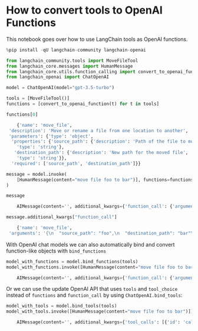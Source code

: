 # How to convert tools to OpenAI Functions

This notebook goes over how to use LangChain tools as OpenAI functions.

```python
%pip install -qU langchain-community langchain-openai
```


```python
from langchain_community.tools import MoveFileTool
from langchain_core.messages import HumanMessage
from langchain_core.utils.function_calling import convert_to_openai_function
from langchain_openai import ChatOpenAI
```


```python
model = ChatOpenAI(model="gpt-3.5-turbo")
```


```python
tools = [MoveFileTool()]
functions = [convert_to_openai_function(t) for t in tools]
```


```python
functions[0]
```


<CodeOutputBlock lang="python">

```python
    {'name': 'move_file',
 'description': 'Move or rename a file from one location to another',
 'parameters': {'type': 'object',
  'properties': {'source_path': {'description': 'Path of the file to move',
    'type': 'string'},
   'destination_path': {'description': 'New path for the moved file',
    'type': 'string'}},
  'required': ['source_path', 'destination_path']}}
```

</CodeOutputBlock>


```python
message = model.invoke(
    [HumanMessage(content="move file foo to bar")], functions=functions
)
```


```python
message
```


<CodeOutputBlock lang="python">

```python
    AIMessage(content='', additional_kwargs={'function_call': {'arguments': '{\n  "source_path": "foo",\n  "destination_path": "bar"\n}', 'name': 'move_file'}})
```

</CodeOutputBlock>


```python
message.additional_kwargs["function_call"]
```


<CodeOutputBlock lang="python">

```python
    {'name': 'move_file',
 'arguments': '{\n  "source_path": "foo",\n  "destination_path": "bar"\n}'}
```

</CodeOutputBlock>

With OpenAI chat models we can also automatically bind and convert function-like objects with `bind_functions`

```python
model_with_functions = model.bind_functions(tools)
model_with_functions.invoke([HumanMessage(content="move file foo to bar")])
```


<CodeOutputBlock lang="python">

```python
    AIMessage(content='', additional_kwargs={'function_call': {'arguments': '{\n  "source_path": "foo",\n  "destination_path": "bar"\n}', 'name': 'move_file'}})
```

</CodeOutputBlock>

Or we can use the update OpenAI API that uses `tools` and `tool_choice` instead of `functions` and `function_call` by using `ChatOpenAI.bind_tools`:

```python
model_with_tools = model.bind_tools(tools)
model_with_tools.invoke([HumanMessage(content="move file foo to bar")])
```


<CodeOutputBlock lang="python">

```python
    AIMessage(content='', additional_kwargs={'tool_calls': [{'id': 'call_btkY3xV71cEVAOHnNa5qwo44', 'function': {'arguments': '{\n  "source_path": "foo",\n  "destination_path": "bar"\n}', 'name': 'move_file'}, 'type': 'function'}]})
```

</CodeOutputBlock>
